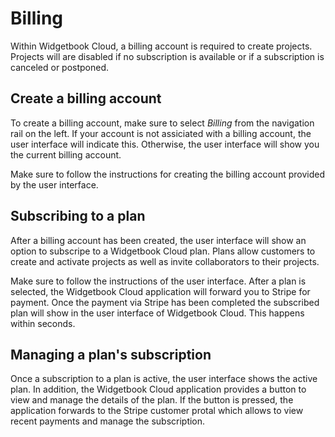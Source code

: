 # Billing

Within Widgetbook Cloud, a billing account is required to create projects.
Projects will are disabled if no subscription is available or if a subscription is canceled or postponed.

## Create a billing account

To create a billing account, make sure to select _Billing_ from the navigation rail on the left.
If your account is not assiciated with a billing account, the user interface will indicate this. 
Otherwise, the user interface will show you the current billing account. 

Make sure to follow the instructions for creating the billing account provided by the user interface.

## Subscribing to a plan

After a billing account has been created, the user interface will show an option to subscripe to a Widgetbook Cloud plan. 
Plans allow customers to create and activate projects as well as invite collaborators to their projects. 

Make sure to follow the instructions of the user interface. 
After a plan is selected, the Widgetbook Cloud application will forward you to Stripe for payment.
Once the payment via Stripe has been completed the subscribed plan will show in the user interface of Widgetbook Cloud. 
This happens within seconds.

## Managing a plan's subscription

Once a subscription to a plan is active, the user interface shows the active plan.
In addition, the Widgetbook Cloud application provides a button to view and manage the details of the plan.
If the button is pressed, the application forwards to the Stripe customer protal which allows to view recent payments and manage the subscription.